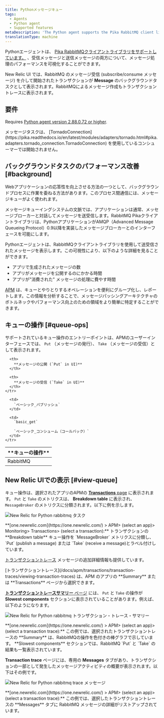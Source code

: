 ```yaml
---
title: Pythonメッセージキュー
tags:
  - Agents
  - Python agent
  - Supported features
metaDescription: 'The Python agent supports the Pika RabbitMQ client library, giving you insight into the performance of your message processing.'
translationType: machine
---
```





Pythonエージェントは、 [Pika RabbitMQクライアントライブラリをサポートしています。](https://pypi.python.org/pypi/pika) 、受信メッセージと送信メッセージの両方について、メッセージ処理のパフォーマンスを可視化することができます。

New Relic UI では、RabbitMQ のメッセージ受信 (subscribe/consume メッセージ) を介して開始されたトランザクションが **Message** のバックグラウンドタスクとして表示されます。RabbitMQによるメッセージ作成もトランザクショントレースに表示されます。

## 要件

Requires [Python agent version 2.88.0.72 or higher](/docs/release-notes/agent-release-notes/python-release-notes).

<Callout variant="caution">
  メッセージタスクは、 [TornadoConnection](https://pika.readthedocs.io/en/latest/modules/adapters/tornado.html#pika.adapters.tornado_connection.TornadoConnection) を使用しているコンシューマーでは開始されません。
</Callout>

## バックグラウンドタスクのパフォーマンス改善 [#background]

Webアプリケーションの応答性を向上させる方法の一つとして、バックグラウンドプロセスに作業を委ねる方法があります。このプロセス間通信には、メッセージキューがよく使われます。

メッセージキューイングシステムの文脈では、アプリケーションは通常、メッセージブローカーと対話してメッセージを送受信します。RabbitMQ Pikaクライアントライブラリは、PythonアプリケーションがAMQP（Advanced Message Queueing Protocol）0.9以降を実装したメッセージブローカーとのインターフェースを可能にします。

Pythonエージェントは、RabbitMQクライアントライブラリを使用して送受信されたメッセージを表示します。この可視性により、以下のような詳細を見ることができます。

* アプリで生成されたメッセージの数
* アプリがメッセージを公開するのにかかる時間
* アプリが"消費された" メッセージの処理に費やす時間

[APM](#view-queue) は、キューとやりとりするオペレーションを便利にグループ化し、レポートします。この情報を分析することで、メッセージパッシングアーキテクチャのボトルネックやパフォーマンス向上のための領域をより簡単に特定することができます。

## キューの操作 [#queue-ops]

サポートされているキュー操作のエントリーポイントは、APMのユーザーインターフェースでは、 `Put` （メッセージの発行）、 `Take` （メッセージの受信）として表示されます。

<table>
  <thead>
    <tr>
      <th width={150}>
        **キューの操作**
      </th>

      <th>
        **メッセージの公開 (`Put` in UI)**
      </th>

      <th>
        **メッセージの受信 (`Take` in UI)**
      </th>
    </tr>
  </thead>

  <tbody>
    <tr>
      <td>
        RabbitMQ
      </td>

      <td>
        `ベーシック_パブリッシュ`
      </td>

      <td>
        `basic_get`

        `ベーシック_コンシューム（コールバック）`
      </td>
    </tr>
  </tbody>
</table>

## New Relic UIでの表示 [#view-queue]

キュー操作は、選択されたアプリのAPMの [**Transactions** page](/docs/apm/applications-menu/monitoring/transactions-dashboard) に表示されます。 `Put` と `Take` のメトリクスは、 **Breakdown table** に表示され、 `MessageBroker` のメトリクスに分類されます。以下に例を示します。

<img
  src={rabbitmqTransactionTask}
  title="スクリーン-ラビットMQ-トランザクション.png"
  alt="New Relic for Python rabbitmq タスク"
/>

<figcaption>
  **[one.newrelic.com](https://one.newrelic.com/) > APM> (select an app)> Monitoring> Transactions> (select a transaction):** トランザクションの **Breakdown table** キュー操作を `MessageBroker` メトリクスに分類し、 `Put` (publish a message) または `Take` (receive a message)とラベル付けしています。
</figcaption>

[トランザクショントレース](/docs/apm/transactions/transaction-traces/transaction-traces) メッセージの追加詳細情報も提供しています。

<Callout variant="tip">
  [トランザクショントレース](/docs/apm/transactions/transaction-traces/viewing-transaction-traces) は、APM のアプリの **Summary** または **Transactions** ページから選択できます。
</Callout>

[**トランザクショントレースサマリー** ページ](/docs/apm/transactions/transaction-traces/transaction-trace-summary) には、 `Put` と `Take` の操作が **Slowest components** セクションに表示されていることがあります。例えば、以下のようになります。

<img
  src={rabbitmqTransactionTraceSummary0}
  title="screen-rabbitmq-trace-slowest.png"
  alt="New Relic for Python rabbitmq トランザクション・トレース・サマリー"
/>

<figcaption>
  **[one.newrelic.com](https://one.newrelic.com/) > APM> (select an app)> (select a transaction trace):** この例では、選択されたトランザクショントレースの **Summary** は、RabbitMQの操作を色付きの棒グラフで示しています。 **Slowest components** セクションでは、RabbitMQ `Put` と `Take` の結果も一覧表示されています。
</figcaption>

**Transaction trace** ページには、専用の **Messages** タブがあり、トランザクションの一部として発生したメッセージアクティビティの概要が表示されます。以下はその例です。

<img
  src={rabbitmqTransactionTrace}
  title="screen-rabbitmq-messages.png"
  alt="New Relic for Python rabbitmq trace メッセージ"
/>

<figcaption>
  **[one.newrelic.com](https://one.newrelic.com/) > APM> (select an app)> (select a transaction trace):** この例では、選択したトランザクショントレースの **Messages** タブに RabbitMQ メッセージの詳細がリストアップされています。
</figcaption>
